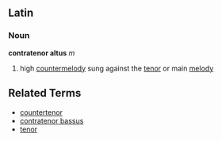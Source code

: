==Latin==
===Noun===
'''contratenor altus''' ''m''

# high [[countermelody]] sung against the [[tenor]] or main [[melody]]

==Related Terms==
*[[countertenor]]
*[[contratenor bassus]]
*[[tenor]]